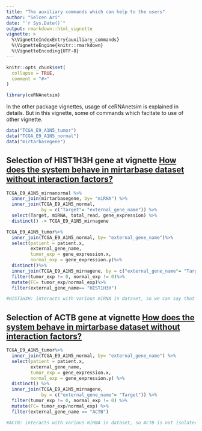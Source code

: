 ```yaml
---
title: "The auxiliary commands which can help to the users"
author: "Selcen Ari"
date: "`r Sys.Date()`"
output: rmarkdown::html_vignette
vignette: >
  %\VignetteIndexEntry{auxiliary_commands}
  %\VignetteEngine{knitr::rmarkdown}
  %\VignetteEncoding{UTF-8}
---
```


```r
knitr::opts_chunk$set(
  collapse = TRUE,
  comment = "#>"
)
```

```r
library(ceRNAnetsim)
```

In the other package vignettes, usage of ceRNAnetsim is explained in details. But in this vignette, some of commands which facitate to use of other vignette.

```r
data("TCGA_E9_A1N5_tumor")
data("TCGA_E9_A1N5_normal")
data("mirtarbasegene")
```

## Selection of HIST1H3H gene at vignette [How does the system behave in mirtarbase dataset without interaction factors?](https://selcenari.github.io/ceRNAnetsim/articles/mirtarbase_example.html)

```r
TCGA_E9_A1N5_mirnanormal %>%
  inner_join(mirtarbasegene, by= "miRNA") %>%
  inner_join(TCGA_E9_A1N5_normal, 
             by = c("Target"= "external_gene_name")) %>%
  select(Target, miRNA, total_read, gene_expression) %>%
  distinct() -> TCGA_E9_A1N5_mirnagene
```


```r
TCGA_E9_A1N5_tumor%>%
  inner_join(TCGA_E9_A1N5_normal, by= "external_gene_name")%>%
  select(patient = patient.x, 
         external_gene_name, 
         tumor_exp = gene_expression.x, 
         normal_exp = gene_expression.y)%>%
  distinct()%>%
  inner_join(TCGA_E9_A1N5_mirnagene, by = c("external_gene_name"= "Target"))%>%
  filter(tumor_exp != 0, normal_exp != 0)%>%
  mutate(FC= tumor_exp/normal_exp)%>%
  filter(external_gene_name== "HIST1H3H")

#HIST1H3H: interacts with various miRNA in dataset, so we can say that HIST1H3H is non-isolated competing element and increases to 30-fold.

```

## Selection of ACTB gene at vignette [How does the system behave in mirtarbase dataset without interaction factors?](https://selcenari.github.io/ceRNAnetsim/articles/mirtarbase_example.html)

```r
TCGA_E9_A1N5_tumor%>%
  inner_join(TCGA_E9_A1N5_normal, by= "external_gene_name") %>%
  select(patient = patient.x, 
         external_gene_name, 
         tumor_exp = gene_expression.x, 
         normal_exp = gene_expression.y) %>%
  distinct() %>%
  inner_join(TCGA_E9_A1N5_mirnagene, 
             by = c("external_gene_name"= "Target")) %>%
  filter(tumor_exp != 0, normal_exp != 0) %>%
  mutate(FC= tumor_exp/normal_exp) %>%
  filter(external_gene_name == "ACTB")

#ACTB: interacts with various miRNA in dataset, so ACTB is not isolated node in network and increases to 1.87-fold.

```

